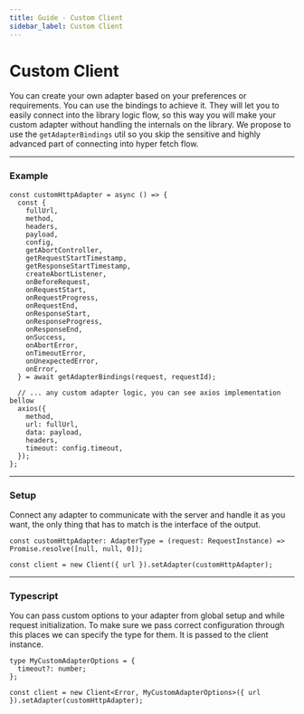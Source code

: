 ```yaml
---
title: Guide - Custom Client
sidebar_label: Custom Client
---
```


# Custom Client

You can create your own adapter based on your preferences or requirements. You can use the bindings to achieve it. They
will let you to easily connect into the library logic flow, so this way you will make your custom adapter without
handling the internals on the library. We propose to use the `getAdapterBindings` util so you skip the sensitive and
highly advanced part of connecting into hyper fetch flow.

---

### Example

```tsx
const customHttpAdapter = async () => {
  const {
    fullUrl,
    method,
    headers,
    payload,
    config,
    getAbortController,
    getRequestStartTimestamp,
    getResponseStartTimestamp,
    createAbortListener,
    onBeforeRequest,
    onRequestStart,
    onRequestProgress,
    onRequestEnd,
    onResponseStart,
    onResponseProgress,
    onResponseEnd,
    onSuccess,
    onAbortError,
    onTimeoutError,
    onUnexpectedError,
    onError,
  } = await getAdapterBindings(request, requestId);

  // ... any custom adapter logic, you can see axios implementation bellow
  axios({
    method,
    url: fullUrl,
    data: payload,
    headers,
    timeout: config.timeout,
  });
};
```

---

### Setup

Connect any adapter to communicate with the server and handle it as you want, the only thing that has to match is the
interface of the output.

```tsx
const customHttpAdapter: AdapterType = (request: RequestInstance) => Promise.resolve([null, null, 0]);

const client = new Client({ url }).setAdapter(customHttpAdapter);
```

---

### Typescript

You can pass custom options to your adapter from global setup and while request initialization. To make sure we pass
correct configuration through this places we can specify the type for them. It is passed to the client instance.

```tsx
type MyCustomAdapterOptions = {
  timeout?: number;
};

const client = new Client<Error, MyCustomAdapterOptions>({ url }).setAdapter(customHttpAdapter);
```
